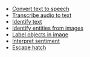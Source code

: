 - [Convert text to speech](/[platform]/build-a-backend/more-features/predictions/text-to-speech/)
- [Transcribe audio to text](/[platform]/build-a-backend/more-features/predictions/transcribe-audio/)
- [Identify text](/[platform]/build-a-backend/more-features/predictions/identify-text/)
- [Identify entities from images](/[platform]/build-a-backend/more-features/predictions/identify-entity/)
- [Label objects in image](/[platform]/build-a-backend/more-features/predictions/label-image/)
- [Interpret sentiment](/[platform]/build-a-backend/more-features/predictions/interpret-sentiment/)
- [Escape hatch](/[platform]/build-a-backend/more-features/predictions/sdk/)
